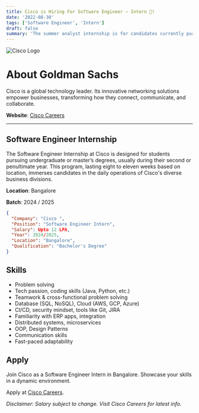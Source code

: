 ```yaml
---
title: Cisco is Hiring For Software Engineer – Intern 🤩!
date: '2022-08-30'
tags: ['Software Engineer', 'Intern']
draft: false
summary: 'The summer analyst internship is for candidates currently pursuing an undergraduate/master’s degree and is usually undertaken during the second...'
---
```

![Cisco Logo](https://4to5jack.com/wp-content/uploads/2020/02/cisco-featured2-1-750x400.jpg)


# About Goldman Sachs
Cisco is a global technology leader. Its innovative networking solutions empower businesses, transforming how they connect, communicate, and collaborate.

**Website**: [Cisco Careers](https://jobs.cisco.com/jobs/ProjectDetail/Software-Engineer-Internal-Applications-Intern-India-UHR/1404509)


---

## Software Engineer Internship
The Software Engineer Internship at Cisco is designed for students pursuing undergraduate or master’s degrees, usually during their second or penultimate year. This program, lasting eight to eleven weeks based on location, immerses candidates in the daily operations of Cisco's diverse business divisions.

**Location**: Bangalore

**Batch**: 2024 / 2025

```json
{
  "Company": "Cisco ",
  "Position": "Software Engineer Intern",
  "Salary": Upto 12 LPA,
  "Year": 2024/2025,
  "Location": "Bangalore",
  "Qualification": "Bachelor's Degree"
}
```

## Skills

- Problem solving
- Tech passion, coding skills (Java, Python, etc.)
- Teamwork & cross-functional problem solving
- Database (SQL, NoSQL), Cloud (AWS, GCP, Azure)
- CI/CD, security mindset, tools like Git, JIRA
- Familiarity with ERP apps, integration
- Distributed systems, microservices
- OOP, Design Patterns
- Communication skills
- Fast-paced adaptability

## Apply

Join Cisco as a Software Engineer Intern in Bangalore. Showcase your skills in a dynamic environment.

Apply at [Cisco Careers](https://jobs.cisco.com/jobs/ProjectDetail/Software-Engineer-Internal-Applications-Intern-India-UHR/1404509).

*Disclaimer: Salary subject to change. Visit Cisco Careers for latest info.*